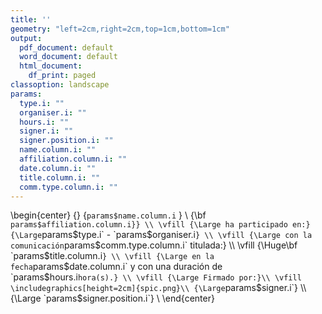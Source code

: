 ```yaml
---
title: ''
geometry: "left=2cm,right=2cm,top=1cm,bottom=1cm"
output:
  pdf_document: default
  word_document: default
  html_document:
    df_print: paged
classoption: landscape
params:
  type.i: ""
  organiser.i: ""
  hours.i: ""
  signer.i: ""
  signer.position.i: ""
  name.column.i: ""
  affiliation.column.i: ""
  date.column.i: ""
  title.column.i: ""
  comm.type.column.i: ""
---
```


\begin{center}
\pagenumbering{gobble}
\includegraphics[height=4cm]{lpic.png} 
\hfill
\includegraphics[height=4cm]{rpic.png}
\linebreak
\bigskip
{\Huge\bf Certificado de participación} 
\vfill
{\Huge `params$name.column.i` } \\
{\Large\bf `params$affiliation.column.i}} \\
\vfill
{\Large ha participado en:}
{\Large `params$type.i` - `params$organiser.i`} \\
\vfill
{\Large con la comunicación `params$comm.type.column.i` titulada:} \\
\vfill
{\Huge\bf `params$title.column.i` } \\
\vfill
{\Large en la fecha `params$date.column.i` y con una duración de `params$hours.i` hora(s).} \\
\vfill
{\Large Firmado por:}\\
\vfill
\includegraphics[height=2cm]{spic.png}\\
{\Large `params$signer.i`} \\
{\Large `params$signer.position.i`} \\
\end{center}
\pagebreak

